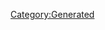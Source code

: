 {{Database/Costume/CostumeInfo
 |ID=211
 |DivaId=6
 |PrismCostumeId=21
 |Enabled=2
 |SkillId=20
 |EODICFLJAKO=False
 |AGBPBDODKBK=1
 |HMCOGDICFNB=1
 |LevelMax=4
 |HGBJODBCJDA=4
 |EGLDFPILJLG=0
 |GLEEPAFMPLO=False
 |IIELLEPEEFH=2430
}}
[[Category:Generated]]
